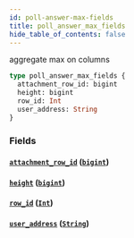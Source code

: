 ```yaml
---
id: poll-answer-max-fields
title: poll_answer_max_fields
hide_table_of_contents: false
---
```


aggregate max on columns

```graphql
type poll_answer_max_fields {
  attachment_row_id: bigint
  height: bigint
  row_id: Int
  user_address: String
}
```

### Fields

#### [`attachment_row_id`](#) ([`bigint`](/07-graphql/scalars/bigint))

#### [`height`](#) ([`bigint`](/07-graphql/scalars/bigint))

#### [`row_id`](#) ([`Int`](/07-graphql/scalars/int))

#### [`user_address`](#) ([`String`](/07-graphql/scalars/string))
